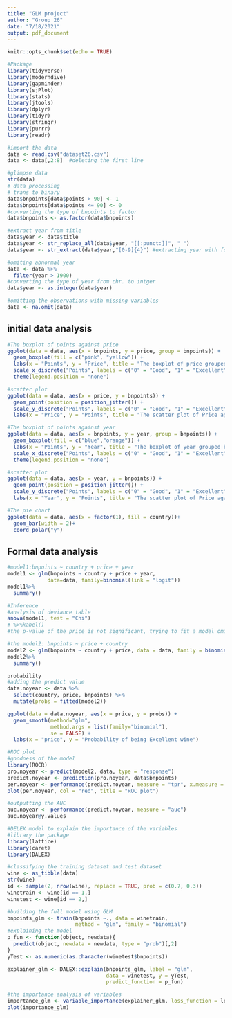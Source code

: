```yaml
---
title: "GLM project"
author: "Group 26"
date: "7/18/2021"
output: pdf_document
---
```


```r
knitr::opts_chunk$set(echo = TRUE)
```

```r
#Package
library(tidyverse)
library(moderndive)
library(gapminder)
library(sjPlot)
library(stats)
library(jtools)
library(dplyr)
library(tidyr)
library(stringr)
library(purrr)
library(readr)
```

```r
#import the data
data <- read.csv("dataset26.csv")
data <- data[,2:8]  #deleting the first line

#glimpse data 
str(data)
# data processing 
# trans to binary
data$bnpoints[data$points > 90] <- 1 
data$bnpoints[data$points <= 90] <- 0
#converting the type of bnpoints to factor
data$bnpoints <- as.factor(data$bnpoints)

#extract year from title
data$year <- data$title
data$year <- str_replace_all(data$year, "[[:punct:]]", " ")
data$year <- str_extract(data$year,"[0-9]{4}") #extracting year with four digits 

#omiting abnormal year
data <- data %>%
  filter(year > 1900)
#converting the type of year from chr. to intger
data$year <- as.integer(data$year)

#omitting the observations with missing variables 
data <- na.omit(data)
```

## initial data analysis
```r
#The boxplot of points against price
ggplot(data = data, aes(x = bnpoints, y = price, group = bnpoints)) +
  geom_boxplot(fill = c("pink", "yellow")) +
  labs(x = "Points", y = "Price", title = "The boxplot of price grouped by points") + 
  scale_x_discrete("Points", labels = c("0" = "Good", "1" = "Excellent")) +
  theme(legend.position = "none") 

#scatter plot
ggplot(data = data, aes(x = price, y = bnpoints)) +
  geom_point(position = position_jitter()) +
  scale_y_discrete("Points", labels = c("0" = "Good", "1" = "Excellent")) +
  labs(x = "Price", y = "Points", title = "The scatter plot of Price against Points") 
```

```r
#The boxplot of points against year
ggplot(data = data, aes(x = bnpoints, y = year, group = bnpoints)) +
  geom_boxplot(fill = c("blue","orange")) +
  labs(x = "Points", y = "Year", title = "The boxplot of year grouped by points") + 
  scale_x_discrete("Points", labels = c("0" = "Good", "1" = "Excellent")) +
  theme(legend.position = "none") 

#scatter plot
ggplot(data = data, aes(x = year, y = bnpoints)) +
  geom_point(position = position_jitter()) +
  scale_y_discrete("Points", labels = c("0" = "Good", "1" = "Excellent")) +
  labs(x = "Year", y = "Points", title = "The scatter plot of Price against Points") 
```

```r
#The pie chart
ggplot(data = data, aes(x = factor(1), fill = country))+
  geom_bar(width = 2)+
  coord_polar("y")
```

## Formal data analysis
```r
#model1:bnpoints ~ country + price + year
model1 <- glm(bnpoints ~ country + price + year,
             data=data, family=binomial(link = "logit"))
model1%>%
  summary()
```

```r
#Inference 
#analysis of deviance table
anova(model1, test = "Chi") 
# %>%kabel()
#the p-value of the price is not significant, trying to fit a model omitting year variables
```

```r
#the model2: bnpoints ~ price + country
model2 <- glm(bnpoints ~ country + price, data = data, family = binomial(link = "logit"))
model2%>%
  summary()
```

```r
probability 
#adding the predict value
data.noyear <- data %>%
  select(country, price, bnpoints) %>%
  mutate(probs = fitted(model2))

ggplot(data = data.noyear, aes(x = price, y = probs)) +
  geom_smooth(method="glm", 
              method.args = list(family="binomial"), 
              se = FALSE) +
  labs(x = "price", y = "Probability of being Excellent wine")
```

```r
#ROC plot 
#goodness of the model
library(ROCR)
pro.noyear <- predict(model2, data, type = "response")
predict.noyear <- prediction(pro.noyear, data$bnpoints)
per.noyear <- performance(predict.noyear, measure = "tpr", x.measure = "fpr")
plot(per.noyear, col = "red", title = "ROC plot")
```

```r
#outputting the AUC
auc.noyear <- performance(predict.noyear, measure = "auc")
auc.noyear@y.values
```

```r
#DELEX model to explain the importance of the variables
#library the package
library(lattice)
library(caret)
library(DALEX)

#classifying the training dataset and test dataset
wine <- as_tibble(data)
str(wine)
id <- sample(2, nrow(wine), replace = TRUE, prob = c(0.7, 0.3))
winetrain <- wine[id == 1,]
winetest <- wine[id == 2,]

#building the full model using GLM
bnpoints_glm <- train(bnpoints ~., data = winetrain,
                      method = "glm", family = "binomial")
#explaining the model
p_fun <- function(object, newdata){
  predict(object, newdata = newdata, type = "prob")[,2]
}
yTest <- as.numeric(as.character(winetest$bnpoints))

explainer_glm <- DALEX::explain(bnpoints_glm, label = "glm", 
                                data = winetest, y = yTest,
                                predict_function = p_fun)

#the importance analysis of variables
importance_glm <- variable_importance(explainer_glm, loss_function = loss_root_mean_square)
plot(importance_glm)
```
 
